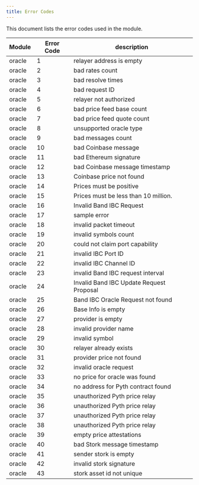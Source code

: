 ```yaml
---
title: Error Codes
---
```


This document lists the error codes used in the module.


| Module | Error Code | description |
|--------|------------|-------------|
| oracle |  1 | relayer address is empty |
| oracle |  2 | bad rates count |
| oracle |  3 | bad resolve times |
| oracle |  4 | bad request ID |
| oracle |  5 | relayer not authorized |
| oracle |  6 | bad price feed base count |
| oracle |  7 | bad price feed quote count |
| oracle |  8 | unsupported oracle type |
| oracle |  9 | bad messages count |
| oracle |  10 | bad Coinbase message |
| oracle |  11 | bad Ethereum signature |
| oracle |  12 | bad Coinbase message timestamp |
| oracle |  13 | Coinbase price not found |
| oracle |  14 | Prices must be positive |
| oracle |  15 | Prices must be less than 10 million. |
| oracle |  16 | Invalid Band IBC Request |
| oracle |  17 | sample error |
| oracle |  18 | invalid packet timeout |
| oracle |  19 | invalid symbols count |
| oracle |  20 | could not claim port capability |
| oracle |  21 | invalid IBC Port ID |
| oracle |  22 | invalid IBC Channel ID |
| oracle |  23 | invalid Band IBC request interval |
| oracle |  24 | Invalid Band IBC Update Request Proposal |
| oracle |  25 | Band IBC Oracle Request not found |
| oracle |  26 | Base Info is empty |
| oracle |  27 | provider is empty |
| oracle |  28 | invalid provider name |
| oracle |  29 | invalid symbol |
| oracle |  30 | relayer already exists |
| oracle |  31 | provider price not found |
| oracle |  32 | invalid oracle request |
| oracle |  33 | no price for oracle was found |
| oracle |  34 | no address for Pyth contract found |
| oracle |  35 | unauthorized Pyth price relay |
| oracle |  36 | unauthorized Pyth price relay |
| oracle |  37 | unauthorized Pyth price relay |
| oracle |  38 | unauthorized Pyth price relay |
| oracle |  39 | empty price attestations |
| oracle |  40 | bad Stork message timestamp |
| oracle |  41 | sender stork is empty |
| oracle |  42 | invalid stork signature |
| oracle |  43 | stork asset id not unique |
